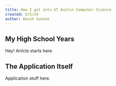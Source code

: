 ```yaml
---
title: How I got into UT Austin Computer Science
created: 5/5/24
author: Anush Sonone
---
```


## My High School Years

Hey! Article starts here.

## The Application Itself

Application stuff here.
